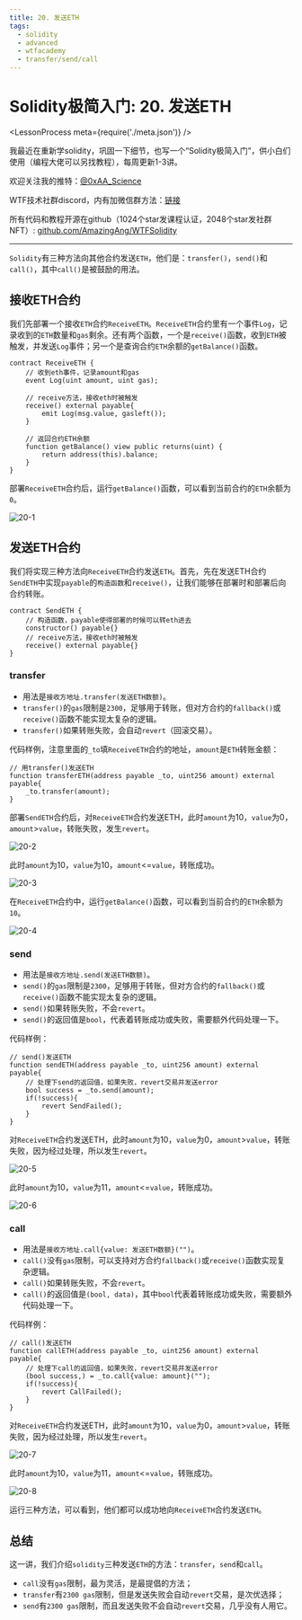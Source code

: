 ```yaml
---
title: 20. 发送ETH
tags:
  - solidity
  - advanced
  - wtfacademy
  - transfer/send/call
---
```


# Solidity极简入门: 20. 发送ETH
<LessonProcess meta={require('./meta.json')} />

我最近在重新学solidity，巩固一下细节，也写一个“Solidity极简入门”，供小白们使用（编程大佬可以另找教程），每周更新1-3讲。

欢迎关注我的推特：[@0xAA_Science](https://twitter.com/0xAA_Science)

WTF技术社群discord，内有加微信群方法：[链接](https://discord.gg/5akcruXrsk)

所有代码和教程开源在github（1024个star发课程认证，2048个star发社群NFT）: [github.com/AmazingAng/WTFSolidity](https://github.com/AmazingAng/WTFSolidity)

-----
`Solidity`有三种方法向其他合约发送`ETH`，他们是：`transfer()`，`send()`和`call()`，其中`call()`是被鼓励的用法。

## 接收ETH合约
我们先部署一个接收`ETH`合约`ReceiveETH`。`ReceiveETH`合约里有一个事件`Log`，记录收到的`ETH`数量和`gas`剩余。还有两个函数，一个是`receive()`函数，收到`ETH`被触发，并发送`Log`事件；另一个是查询合约`ETH`余额的`getBalance()`函数。
```solidity
contract ReceiveETH {
    // 收到eth事件，记录amount和gas
    event Log(uint amount, uint gas);
    
    // receive方法，接收eth时被触发
    receive() external payable{
        emit Log(msg.value, gasleft());
    }
    
    // 返回合约ETH余额
    function getBalance() view public returns(uint) {
        return address(this).balance;
    }
}
```

部署`ReceiveETH`合约后，运行`getBalance()`函数，可以看到当前合约的`ETH`余额为`0`。

![20-1](./img/20-1.png)

## 发送ETH合约
我们将实现三种方法向`ReceiveETH`合约发送`ETH`。首先，先在发送ETH合约`SendETH`中实现`payable`的`构造函数`和`receive()`，让我们能够在部署时和部署后向合约转账。
```solidity
contract SendETH {
    // 构造函数，payable使得部署的时候可以转eth进去
    constructor() payable{}
    // receive方法，接收eth时被触发
    receive() external payable{}
}
```
### transfer
- 用法是`接收方地址.transfer(发送ETH数额)`。
- `transfer()`的`gas`限制是`2300`，足够用于转账，但对方合约的`fallback()`或`receive()`函数不能实现太复杂的逻辑。
- `transfer()`如果转账失败，会自动`revert`（回滚交易）。

代码样例，注意里面的`_to`填`ReceiveETH`合约的地址，`amount`是`ETH`转账金额：
```solidity
// 用transfer()发送ETH
function transferETH(address payable _to, uint256 amount) external payable{
	_to.transfer(amount);
}
```

部署`SendETH`合约后，对`ReceiveETH`合约发送ETH，此时`amount`为10，`value`为0，`amount`>`value`，转账失败，发生`revert`。

![20-2](./img/20-2.png)

此时`amount`为10，`value`为10，`amount`<=`value`，转账成功。

![20-3](./img/20-3.png)

在`ReceiveETH`合约中，运行`getBalance()`函数，可以看到当前合约的`ETH`余额为`10`。

![20-4](./img/20-4.png)

### send

- 用法是`接收方地址.send(发送ETH数额)`。
- `send()`的`gas`限制是`2300`，足够用于转账，但对方合约的`fallback()`或`receive()`函数不能实现太复杂的逻辑。
- `send()`如果转账失败，不会`revert`。
- `send()`的返回值是`bool`，代表着转账成功或失败，需要额外代码处理一下。

代码样例：
```solidity
// send()发送ETH
function sendETH(address payable _to, uint256 amount) external payable{
    // 处理下send的返回值，如果失败，revert交易并发送error
    bool success = _to.send(amount);
    if(!success){
    	revert SendFailed();
    }
}
```

对`ReceiveETH`合约发送ETH，此时`amount`为10，`value`为0，`amount`>`value`，转账失败，因为经过处理，所以发生`revert`。

![20-5](./img/20-5.png)

此时`amount`为10，`value`为11，`amount`<=`value`，转账成功。

![20-6](./img/20-6.png)

### call

- 用法是`接收方地址.call{value: 发送ETH数额}("")`。
- `call()`没有`gas`限制，可以支持对方合约`fallback()`或`receive()`函数实现复杂逻辑。
- `call()`如果转账失败，不会`revert`。
- `call()`的返回值是`(bool, data)`，其中`bool`代表着转账成功或失败，需要额外代码处理一下。

代码样例：
```solidity
// call()发送ETH
function callETH(address payable _to, uint256 amount) external payable{
    // 处理下call的返回值，如果失败，revert交易并发送error
    (bool success,) = _to.call{value: amount}("");
    if(!success){
    	revert CallFailed();
    }
}
```

对`ReceiveETH`合约发送ETH，此时`amount`为10，`value`为0，`amount`>`value`，转账失败，因为经过处理，所以发生`revert`。

![20-7](./img/20-7.png)

此时`amount`为10，`value`为11，`amount`<=`value`，转账成功。

![20-8](./img/20-8.png)

运行三种方法，可以看到，他们都可以成功地向`ReceiveETH`合约发送`ETH`。

## 总结
这一讲，我们介绍`solidity`三种发送`ETH`的方法：`transfer`，`send`和`call`。
- `call`没有`gas`限制，最为灵活，是最提倡的方法；
- `transfer`有`2300 gas`限制，但是发送失败会自动`revert`交易，是次优选择；
- `send`有`2300 gas`限制，而且发送失败不会自动`revert`交易，几乎没有人用它。


